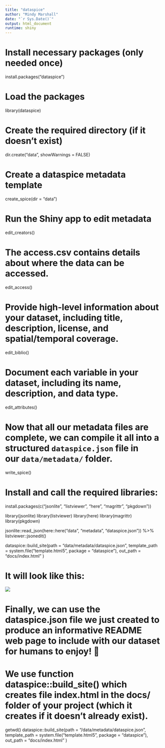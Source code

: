 ```yaml
---
title: "dataspice"
author: "Mindy Marshall"
date: "`r Sys.Date()`"
output: html_document
runtime: shiny
---
```


# Install necessary packages (only needed once)

install.packages("dataspice")

# Load the packages

library(dataspice)

# Create the required directory (if it doesn't exist)

dir.create("data", showWarnings = FALSE)

# Create a dataspice metadata template

create_spice(dir = "data")

# Run the Shiny app to edit metadata

edit_creators()

# The access.csv contains details about where the data can be accessed.

edit_access()

# Provide high-level information about your dataset, including title, description, license, and spatial/temporal coverage.

edit_biblio()

# Document each variable in your dataset, including its name, description, and data type.

edit_attributes()

# Now that all our metadata files are complete, we can **compile it all into a structured `dataspice.json` file** in our `data/metadata/` folder.

write_spice()

# Install and call the required libraries:

install.packages(c("jsonlite", "listviewer", "here", "magrittr", "pkgdown"))

library(jsonlite) library(listviewer) library(here) library(magrittr) library(pkgdown)

jsonlite::read_json(here::here("data", "metadata", "dataspice.json")) %\>% listviewer::jsonedit()

dataspice::build_site(path = "data/metadata/dataspice.json", template_path = system.file("template.html5", package = "dataspice"), out_path = "docs/index.html" )

# It will look like this:

![](screenshot.png)

# Finally, we can use the dataspice.json file we just created to produce an informative README web page to include with our dataset for humans to enjoy! 🤩

# We use function dataspice::build_site() which creates file index.html in the docs/ folder of your project (which it creates if it doesn’t already exist).

getwd() dataspice::build_site(path = "/data/metadata/dataspice.json", template_path = system.file("template.html5", package = "dataspice"), out_path = "docs/index.html" )

